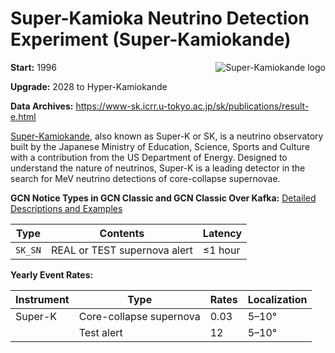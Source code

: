 

# Super-Kamioka Neutrino Detection Experiment (Super-Kamiokande)

<img
  src={logo}
  align="right"
  alt="Super-Kamiokande logo"
  className="grid-col-6 mobile-lg:grid-col-4 tablet:grid-col-2 desktop:grid-col-3"
/>

**Start:** 1996

**Upgrade:** 2028 to Hyper-Kamiokande

**Data Archives:**
https://www-sk.icrr.u-tokyo.ac.jp/sk/publications/result-e.html

[Super-Kamiokande](https://www-sk.icrr.u-tokyo.ac.jp/sk/index-e.html), also known as Super-K or SK, is a neutrino observatory built by the Japanese Ministry of Education, Science, Sports and Culture with a contribution from the US Department of Energy. Designed to understand the nature of neutrinos, Super-K is a leading detector in the search for MeV neutrino detections of core-collapse supernovae.

**GCN Notice Types in GCN Classic and GCN Classic Over Kafka:**
[Detailed Descriptions and Examples](https://gcn.gsfc.nasa.gov/snews.html)

| Type    | Contents                     | Latency     |
| ------- | ---------------------------- | ----------- |
| `SK_SN` | REAL or TEST supernova alert | &leq;1 hour |

**Yearly Event Rates:**

<div className="overflow-table">

| Instrument | Type                    | Rates | Localization |
| ---------- | ----------------------- | ----- | ------------ |
| Super-K    | Core-collapse supernova | 0.03  | 5–10°        |
|            | Test alert              | 12    | 5–10°        |

</div>
